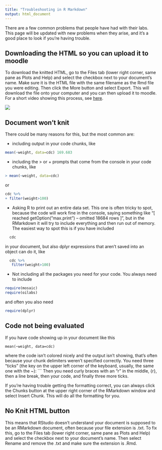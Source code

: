 ```yaml
---
title: "Troubleshooting in R Markdown"
output: html_document
---
```


There are a few common problems that people have had with their labs. This page will be updated with new problems when they arise, and it's a good place to look if you're having trouble. 

## Downloading the HTML so you can upload it to moodle

To download the knitted HTML, go to the Files tab (lower right corner, same pane as Plots and Help) and select the checkbox next to your document's name. Make sure it is the HTML file with the same filename as the Rmd file you were editing. Then click the More button and select Export. This will download the file onto your computer and you can then upload it to moodle. For a short video showing this process, see [here](http://www.science.smith.edu/~amcnamara/SavingLabs.mp4).

<a href="http://www.science.smith.edu/~amcnamara/SavingLabs.mp4"><img src="img/exportRMarkdown.jpeg"></img></a>

## Document won't knit

There could be many reasons for this, but the most common are:

- including output in your code chunks, like 
```r
mean(~weight, data=cdc) 169.683
```
- including the > or + prompts that come from the console in your code chunks, like
```r
> mean(~weight, data=cdc)
```
 or
```r
cdc %>%
+ filter(weight>100)
```
- Asking R to print out an entire data set. This one is often tricky to spot, because the code will work fine in the console, saying something like "[ reached getOption("max.print") -- omitted 18684 rows ]", but in the RMarkdown it will try to include everything and then run out of memory. The easiest way to spot this is if you have included
```r
  cdc
```
  in your document, but also dplyr expressions that aren't saved into an object can do it, like
```r
  cdc %>%
   filter(weight>100)
```

- Not including all the packages you need for your code. You always need to include
```r
require(mosaic)
require(oilabs)
```
and often you also need
```r
require(dplyr)
```

## Code not being evaluated

If you have code showing up in your document like this
```
mean(~weight, data=cdc)
```
where the code isn't colored nicely and the output isn't showing, that's often because your chunk delimiters weren't specified correctly. You need three "ticks" (the key on the upper left corner of the keyboard, usually, the same one with the ~): ``` Then you need curly braces with an "r" in the middle, {r}, then a line break, then your code, and finally three more ticks. 

If you're having trouble getting the formatting correct, you can always click the Chunks button at the upper right corner of the RMarkdown window and select Insert Chunk. This will do all the formatting for you.

## No Knit HTML button

This means that RStudio doesn't understand your document is supposed to be an RMarkdown document, often because your file extension is .txt. To fix this, go to the Files tab (lower right corner, same pane as Plots and Help) and select the checkbox next to your document's name. Then select Rename and remove the .txt and make sure the extension is .Rmd. 

